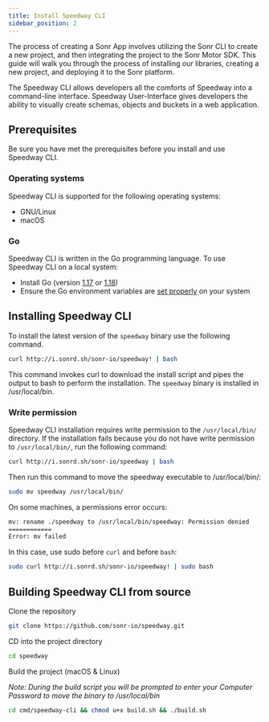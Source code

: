 ```yaml
---
title: Install Speedway CLI
sidebar_position: 2
---
```



The process of creating a Sonr App involves utilizing the Sonr CLI to create a new project, and then integrating the project to the Sonr Motor SDK. This guide will walk you through the process of installing our libraries, creating a new project, and deploying it to the Sonr platform.

The Speedway CLI allows developers all the comforts of Speedway into a command-line interface. Speedway User-Interface gives developers the ability to visually create schemas, objects and buckets in a web application.

## Prerequisites

Be sure you have met the prerequisites before you install and use Speedway CLI.

### Operating systems

Speedway CLI is supported for the following operating systems:

- GNU/Linux
- macOS

### Go

Speedway CLI is written in the Go programming language. To use Speedway CLI on a local system:

- Install Go (version [1.17](https://go.dev/dl/#go1.17.13) or [1.18](https://go.dev/dl/#go1.18.6))
- Ensure the Go environment variables are [set properly](https://go.dev/doc/gopath_code#GOPATH) on your system

## Installing Speedway CLI

<APIButton href="/docs/reference/speedway/cli.mdx" label="CLI Reference" />

To install the latest version of the `speedway` binary use the following command.

```bash
curl http://i.sonrd.sh/sonr-io/speedway! | bash
```

This command invokes curl to download the install script and pipes the output to bash to perform the installation. The `speedway` binary is installed in /usr/local/bin.

### Write permission

Speedway CLI installation requires write permission to the `/usr/local/bin/` directory. If the installation fails because you do not have write permission to `/usr/local/bin/`, run the following command:

```bash
curl http://i.sonrd.sh/sonr-io/speedway | bash
```

Then run this command to move the speedway executable to /usr/local/bin/:

```bash
sudo mv speedway /usr/local/bin/
```

On some machines, a permissions error occurs:

```bash
mv: rename ./speedway to /usr/local/bin/speedway: Permission denied
============
Error: mv failed
```

In this case, use sudo before `curl` and before `bash`:

```bash
sudo curl http://i.sonrd.sh/sonr-io/speedway! | sudo bash
```

## Building Speedway CLI from source

Clone the repository

```bash
git clone https://github.com/sonr-io/speedway.git 
```

CD into the project directory

```bash
cd speedway
```

Build the project (macOS & Linux)

*Note: During the build script you will be prompted to enter your Computer Password to move the binary to /usr/local/bin*

```bash
cd cmd/speedway-cli && chmod u+x build.sh && ./build.sh
```